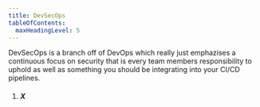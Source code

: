 ```yaml
---
title: DevSecOps
tableOfContents:
  maxHeadingLevel: 5
---
```



DevSecOps is a branch off of DevOps which really just emphazises a continuous focus on security that is every team members responsibility to uphold as well as something you should be integrating into your CI/CD pipelines.

<Steps>

1. ##### X

</Steps>
